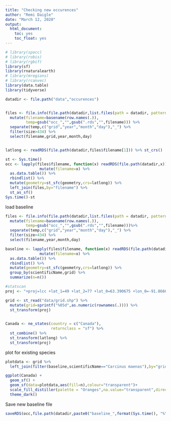 ```yaml
---
title: "Checking new occurences"
author: "Remi Daigle"
date: "March 12, 2020"
output:
  html_document:
    toc: yes
    toc_float: yes
---
```


```r
# library(spocc)
# library(robis)
# library(rgbif)
library(sf)
library(rnaturalearth)
# library(mregions)
# library(rcanvec)
library(data.table)
library(tidyverse)
```


```r
datadir <- file.path("data","occurences")


files <- file.info(file.path(datadir,list.files(path = datadir, pattern="occ"))) %>% 
  mutate(filename=basename(row.names(.)),
         temp=gsub("occ_","",gsub(".rds","",filename))) %>%
  separate(temp,c("grid","year","month","day"),"_") %>% 
  filter(size>434) %>% 
  select(filename,grid,year,month,day)


latlong <- readRDS(file.path(datadir,files$filename[1])) %>% st_crs()

st <- Sys.time()
occ <- lapply(files$filename, function(x) readRDS(file.path(datadir,x)) %>% 
               mutate(filename=x) %>% 
  as.data.table()) %>% 
  rbindlist() %>%
  mutate(geometry=st_sfc(geometry,crs=latlong)) %>% 
  left_join(files,by="filename") %>% 
  st_as_sf()
Sys.time()-st
```




load baseline

```r
files <- file.info(file.path(datadir,list.files(path = datadir, pattern="baseline"))) %>% 
  mutate(filename=basename(row.names(.)),
         temp=gsub("occ_","",gsub(".rds","",filename)))%>% 
  separate(temp,c("grid","year","month","day"),"_") %>% 
  filter(size>434) %>% 
  select(filename,year,month,day)

baseline <- lapply(files$filename, function(x) readRDS(file.path(datadir,x)) %>% 
               mutate(filename=x) %>% 
  as.data.table()) %>% 
  rbindlist() %>%
  mutate(geometry=st_sfc(geometry,crs=latlong)) %>% 
  group_by(scientificName,grid) %>% 
  summarize(n=n())

#statscan
proj <- "+proj=lcc +lat_1=49 +lat_2=77 +lat_0=63.390675 +lon_0=-91.86666666666666 +x_0=6200000 +y_0=3000000 +ellps=GRS80 +datum=NAD83 +units=m +no_defs "

grid <- st_read("data/grid.shp") %>% 
  mutate(grid=sprintf("%05d",as.numeric(rownames(.)))) %>% 
  st_transform(proj)
  

Canada <- ne_states(country = c("Canada"),
                    returnclass = "sf") %>% 
  st_combine() %>% 
  st_transform(latlong) %>% 
  st_transform(proj)
```

plot for existing species

```r
plotdata <- grid %>% 
  left_join(filter(baseline,scientificName=="Carcinus maenas"),by="grid")

ggplot(Canada) + 
  geom_sf() +
  geom_sf(data=plotdata,aes(fill=n),colour="transparent")+
  scale_fill_distiller(palette = "Oranges",na.value="transparent",direction = 1)+
  theme_dark()
```



Save new baseline file

```r
saveRDS(occ,file.path(datadir,paste0("baseline_",format(Sys.time(), "%Y_%m_%d"),".rds")))
```